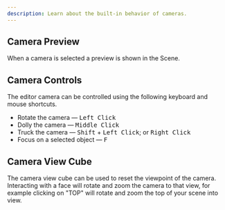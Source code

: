 ```yaml
---
description: Learn about the built-in behavior of cameras.
---
```


## Camera Preview

When a camera is selected a preview is shown in the Scene.

## Camera Controls

The editor camera can be controlled using the following keyboard and mouse shortcuts.

- Rotate the camera — <Kbd>Left Click</Kbd>
- Dolly the camera — <Kbd>Middle Click</Kbd>
- Truck the camera — <Kbd>Shift</Kbd> + <Kbd>Left Click</Kbd>; or <Kbd>Right Click</Kbd>
- Focus on a selected object — <Kbd>F</Kbd>

## Camera View Cube

The camera view cube can be used to reset the viewpoint of the camera. Interacting with a face will rotate and zoom the camera to that view, for example clicking on "TOP" will rotate and zoom the top of your scene into view.
